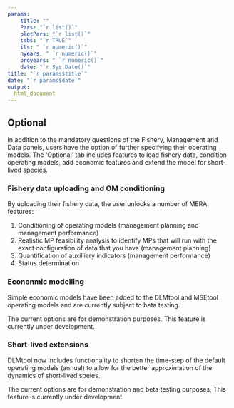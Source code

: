 ```yaml
---
params: 
    title: ""
    Pars: "`r list()`"
    plotPars: "`r list()`"
    tabs: "`r TRUE`"
    its: " `r numeric()`"
    nyears: " `r numeric()`"
    proyears: " `r numeric()`"
    date: "`r Sys.Date()`"
title: "`r params$title`"
date: "`r params$date`"
output:
  html_document
---
```



## Optional  

In addition to the mandatory questions of the Fishery, Management and Data panels, users have the option of further specifying their operating models. The 'Optional' tab includes features to load fishery data, condition operating models, add economic features and extend the model for short-lived species. 

### Fishery data uploading and OM conditioning

By uploading their fishery data, the user unlocks a number of MERA features: 

1. Conditioning of operating models (management planning and management performance)
2. Realistic MP feasibility analysis to identify MPs that will run with the exact configuration of data that you have (management planning) 
3. Quantification of auxilliary indicators (management performance)
3. Status determination

### Econonmic modelling

Simple economic models have been added to the DLMtool and MSEtool operating models and are currently subject to beta testing. 

The current options are for demonstration purposes. This feature is currently under development. 

### Short-lived extensions

DLMtool now includes functionality to shorten the time-step of the default operating models (annual) to allow for the better approximation of the dynamics of short-lived speies. 

The current options are for demonstration and beta testing purposes, This feature is currently under development. 
